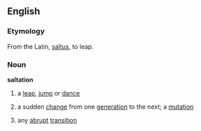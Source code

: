 {{wikipedia}}
==English==
===Etymology===
From the Latin, [[saltus]], to leap.

===Noun===
'''saltation'''
{{wikipedia}}
# a [[leap]], [[jump]] or [[dance]]
#{{biology}} a sudden [[change]] from one [[generation]] to the next; a [[mutation]]
# any [[abrupt]] [[transition]]